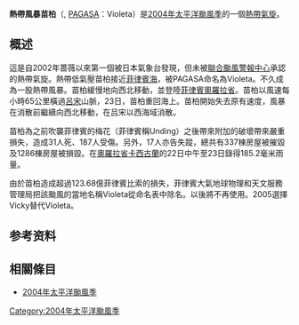 {{infobox hurricane 
|Basin=WPac
|Year=2004
|Image location=[[File:Merbok_2004-11-22_0515Z.jpg|220px]][[File:Merbok_2004_track.png|220px]]
|Formed=2004年11月22日<ref>{{Digital Typhoon|200426|MERBOK}}</ref>
|Dissipated=2004年11月23日
|10-min winds=35
|Pressure=1000
| Fatalities =31人死亡<br>17人失蹤
| Areas = {{PHL}}
| Hurricane season = [[2004年太平洋颱風季|2004年太平洋颱風季]]
}}
'''熱帶風暴苗柏'''（{{Lang-en|Tropical Storm Merbok}}, [[PAGASA|PAGASA]]：Violeta）是[[2004年太平洋颱風季|2004年太平洋颱風季]]的一個[[熱帶氣旋|熱帶氣旋]]。
==概述==
這是自2002年蔷薇以來第一個被日本氣象台發現，但未被[[聯合颱風警報中心|聯合颱風警報中心]]承認的熱帶氣旋。熱帶低氣壓苗柏接近[[菲律賓海|菲律賓海]]，被PAGASA命名為Violeta。不久成為一股熱帶風暴。苗柏緩慢地向西北移動，並登陸[[菲律賓|菲律賓]][[奧羅拉省|奧羅拉省]]{{link-en|San Luis, Aurora|San Luis, Aurora|聖路易斯}}。苗柏以風速每小時65公里橫過[[呂宋|呂宋]]山脈，23日，苗柏重回海上。苗柏開始失去原有速度，風暴在消散前繼續向西北移動，在吕宋以西海域消散。

苗柏為之前吹襲菲律賓的梅花（菲律賓稱Unding）之後帶來附加的破壞帶來嚴重損失，造成31人死、187人受傷。另外，17人亦告失蹤，總共有337棟房屋被摧毀及1286棟房屋被損毀。在[[奧羅拉省|奧羅拉省]][[卡西古蘭_(奧羅拉省)|卡西古蘭]]的22日中午至23日錄得185.2毫米雨量。

由於苗柏造成超過123.68億菲律賓比索的損失，菲律賓大氣地球物理和天文服務管理局把該颱風的當地名稱Violeta從命名表中除名。以後將不再使用。2005選擇Vicky替代Violeta。

==参考资料==
{{Reflist}}
==相關條目==
*[[2004年太平洋颱風季|2004年太平洋颱風季]]
{{2004年太平洋颱風季}}
{{Climate-stub}}
[[Category:2004年太平洋颱風季|Category:2004年太平洋颱風季]]